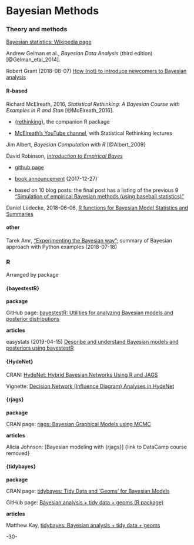 # Bayesian Methods




### Theory and methods

[Bayesian statistics: Wikipedia page](https://en.wikipedia.org/wiki/Bayesian_statistics)

Andrew Gelman et al., _Bayesian Data Analysis_ (third edition) [@Gelman_etal_2014].

Robert Grant (2018-08-07) [How (not) to introduce newcomers to Bayesian analysis](https://robertgrantstats.wordpress.com/2018/08/07/how-not-to-introduce-newcomers-to-bayesian-analysis/)


#### R-based

Richard McElreath, 2016, _Statistical Rethinking: A Bayesian Course with Examples in R and Stan_ [@McElreath_2016].

* [{rethinking}](https://github.com/rmcelreath/rethinking), the companion R package

* [McElreath's YouTube channel](https://www.youtube.com/channel/UCNJK6_DZvcMqNSzQdEkzvzA), with Statistical Rethinking lectures



Jim Albert, _Bayesian Computation with R_ [@Albert_2009]


David Robinson, [_Introduction to Empirical Bayes_](https://gumroad.com/l/empirical-bayes)

* [github page](https://github.com/dgrtwo/empirical-bayes-book/blob/master/beta-distribution.Rmd)

* [book announcement](http://varianceexplained.org/r/empirical-bayes-book/) (2017-12-27)

* based on 10 blog posts: the final post has a listing of the previous 9 
["Simulation of empirical Bayesian methods (using baseball statistics)"](http://varianceexplained.org/r/simulation-bayes-baseball/)

Daniel Lüdecke, 2018-06-06, [R functions for Bayesian Model Statistics and Summaries](https://strengejacke.wordpress.com/2018/06/06/r-functions-for-bayesian-model-statistics-and-summaries-rstats-stan-brms/)


#### other

Tarek Amr, ["Experimenting the Bayesian way"](https://www.datascience.com/blog/experimenting-the-bayesian-way); summary of Bayesian approach with Python examples (2018-07-18)


### R

Arranged by package


#### {bayestestR}

**package**

GitHub page: [bayestestR: Utilities for analyzing Bayesian models and posterior distributions](https://github.com/easystats/bayestestR)

**articles**

easystats (2019-04-15) [Describe and understand Bayesian models and posteriors using bayestestR](https://easystats.github.io/blog/posts/bayestestr_presentation/)


#### {HydeNet}

CRAN: [HydeNet: Hybrid Bayesian Networks Using R and JAGS](https://cran.r-project.org/web/packages/HydeNet/)

Vignette: [Decision Network (Influence Diagram) Analyses in HydeNet](https://cran.r-project.org/web/packages/HydeNet/vignettes/DecisionNetworks.html)


#### {rjags}

**package**

CRAN page: [rjags: Bayesian Graphical Models using MCMC](https://cran.r-project.org/package=rjags)

**articles**

Alicia Johnson: [Bayesian modeling with {rjags}] {link to DataCamp course removed}


#### {tidybayes}

**package**

CRAN page: [tidybayes: Tidy Data and 'Geoms' for Bayesian Models](https://cran.r-project.org/package=tidybayes)

GitHub page: [Bayesian analysis + tidy data + geoms (R package)](https://github.com/mjskay/tidybayes)

**articles**

Matthew Kay, [tidybayes: Bayesian analysis + tidy data + geoms](http://mjskay.github.io/tidybayes/)


-30-
